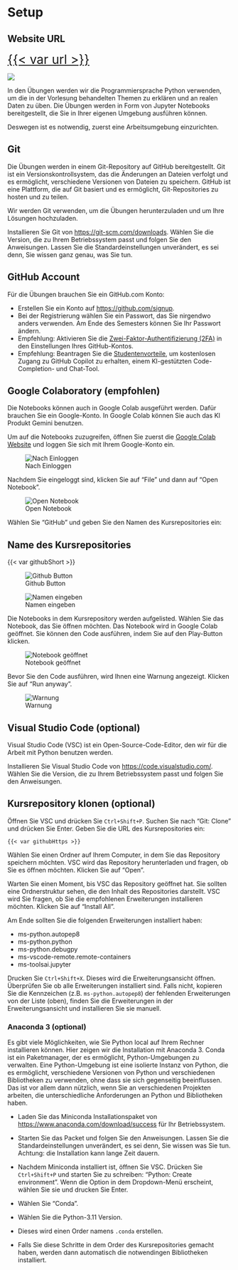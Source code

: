 # Setup {.unnumbered}

::: callout-note
## Website URL

[{{< var url >}}]({{< var url >}}){style="font-size:2em"}

![](figures/qr_code.png)
:::

In den Übungen werden wir die Programmiersprache Python verwenden, um die in der Vorlesung behandelten Themen zu erklären und an realen Daten zu üben. Die Übungen werden in Form von Jupyter Notebooks bereitgestellt, die Sie in Ihrer eigenen Umgebung ausführen können.

Deswegen ist es notwendig, zuerst eine Arbeitsumgebung einzurichten.

## Git

Die Übungen werden in einem Git-Repository auf GitHub bereitgestellt. Git ist ein Versionskontrollsystem, das die Änderungen an Dateien verfolgt und es ermöglicht, verschiedene Versionen von Dateien zu speichern. GitHub ist eine Plattform, die auf Git basiert und es ermöglicht, Git-Repositories zu hosten und zu teilen.

Wir werden Git verwenden, um die Übungen herunterzuladen und um Ihre Lösungen hochzuladen.

Installieren Sie Git von <https://git-scm.com/downloads>. Wählen Sie die Version, die zu Ihrem Betriebssystem passt und folgen Sie den Anweisungen. Lassen Sie die Standardeinstellungen unverändert, es sei denn, Sie wissen ganz genau, was Sie tun.

## GitHub Account

Für die Übungen brauchen Sie ein GitHub.com Konto:

-   Erstellen Sie ein Konto auf <https://github.com/signup>.
-   Bei der Registrierung wählen Sie ein Passwort, das Sie nirgendwo anders verwenden. Am Ende des Semesters können Sie Ihr Passwort ändern.
-   Empfehlung: Aktivieren Sie die [Zwei-Faktor-Authentifizierung (2FA)](https://docs.github.com/en/authentication/securing-your-account-with-two-factor-authentication-2fa/configuring-two-factor-authentication#configuring-two-factor-authentication-using-github-mobile) in den Einstellungen Ihres GitHub-Kontos.
-   Empfehlung: Beantragen Sie die [Studentenvorteile](https://education.github.com/discount_requests/application), um kostenlosen Zugang zu GitHub Copilot zu erhalten, einem KI-gestützten Code-Completion- und Chat-Tool.

## Google Colaboratory (empfohlen)

Die Notebooks können auch in Google Colab ausgeführt werden. Dafür brauchen Sie ein Google-Konto. In Google Colab können Sie auch das KI Produkt Gemini benutzen.

Um auf die Notebooks zuzugreifen, öffnen Sie zuerst die [Google Colab Website](https://colab.research.google.com/) und loggen Sie sich mit Ihrem Google-Konto ein.

![Nach Einloggen](./figures/colab/01-After-Login.png)

Nachdem Sie eingeloggt sind, klicken Sie auf "File" und dann auf "Open Notebook".

![Open Notebook](./figures/colab/02-Open-Notebook.png)

Wählen Sie "GitHub" und geben Sie den Namen des Kursrepositories ein:

::: callout-note
## Name des Kursrepositories

{{< var githubShort >}}
:::

![Github Button](./figures/colab/03-Github-Button.png)

![Namen eingeben](./figures/colab/04-Github-Address.png)

Die Notebooks in dem Kursrepository werden aufgelisted. Wählen Sie das Notebook, das Sie öffnen möchten. Das Notebook wird in Google Colab geöffnet. Sie können den Code ausführen, indem Sie auf den Play-Button klicken.

![Notebook geöffnet](./figures/colab/06-Opened-Notebook.png)

Bevor Sie den Code ausführen, wird Ihnen eine Warnung angezeigt. Klicken Sie auf "Run anyway".

![Warnung](./figures/colab/07-Warning.png)

## Visual Studio Code (optional)

Visual Studio Code (VSC) ist ein Open-Source-Code-Editor, den wir für die Arbeit mit Python benutzen werden.

Installieren Sie Visual Studio Code von <https://code.visualstudio.com/>. Wählen Sie die Version, die zu Ihrem Betriebssystem passt und folgen Sie den Anweisungen.

## Kursrepository klonen (optional)

Öffnen Sie VSC und drücken Sie `Ctrl+Shift+P`. Suchen Sie nach "Git: Clone" und drücken Sie Enter. Geben Sie die URL des Kursrepositories ein:

``` plaintext
{{< var githubHttps >}}
```

Wählen Sie einen Ordner auf Ihrem Computer, in dem Sie das Repository speichern möchten. VSC wird das Repository herunterladen und fragen, ob Sie es öffnen möchten. Klicken Sie auf "Open".

Warten Sie einen Moment, bis VSC das Repository geöffnet hat. Sie sollten eine Ordnerstruktur sehen, die den Inhalt des Repositories darstellt. VSC wird Sie fragen, ob Sie die empfohlenen Erweiterungen installieren möchten. Klicken Sie auf "Install All".

Am Ende sollten Sie die folgenden Erweiterungen installiert haben:

-   ms-python.autopep8
-   ms-python.python
-   ms-python.debugpy
-   ms-vscode-remote.remote-containers
-   ms-toolsai.jupyter

Drucken Sie `Ctrl+Shift+X`. Dieses wird die Erweiterungsansicht öffnen. Überprüfen Sie ob alle Erweiterungen installiert sind. Falls nicht, kopieren Sie die Kennzeichen (z.B. `ms-python.autopep8`) der fehlenden Erweiterungen von der Liste (oben), finden Sie die Erweiterungen in der Erweiterungsansicht und installieren Sie sie manuell.

### Anaconda 3 (optional)

Es gibt viele Möglichkeiten, wie Sie Python local auf Ihrem Rechner installieren können. Hier zeigen wir die Installation mit Anaconda 3. Conda ist ein Paketmanager, der es ermöglicht, Python-Umgebungen zu verwalten. Eine Python-Umgebung ist eine isolierte Instanz von Python, die es ermöglicht, verschiedene Versionen von Python und verschiedenen Bibliotheken zu verwenden, ohne dass sie sich gegenseitig beeinflussen. Das ist vor allem dann nützlich, wenn Sie an verschiedenen Projekten arbeiten, die unterschiedliche Anforderungen an Python und Bibliotheken haben.

-   Laden Sie das Miniconda Installationspaket von <https://www.anaconda.com/download/success> für Ihr Betriebssystem.

-   Starten Sie das Packet und folgen Sie den Anweisungen. Lassen Sie die Standardeinstellungen unverändert, es sei denn, Sie wissen was Sie tun. Achtung: die Installation kann lange Zeit dauern.

-   Nachdem Miniconda installiert ist, öffnen Sie VSC. Drücken Sie `Ctrl+Shift+P` und starten Sie zu schreiben: "Python: Create environment". Wenn die Option in dem Dropdown-Menü erscheint, wählen Sie sie und drucken Sie Enter.

-   Wählen Sie "Conda".

-   Wählen Sie die Python-3.11 Version.

-   Dieses wird einen Order namens `.conda` erstellen.

-   Falls Sie diese Schritte in dem Order des Kursrepositories gemacht haben, werden dann automatisch die notwendingen Bibliotheken installiert.